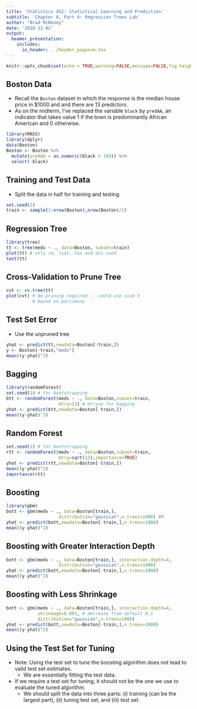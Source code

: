 ```yaml
---
title: 'Statistics 452: Statistical Learning and Prediction'
subtitle: 'Chapter 8, Part 4: Regression Trees Lab'
author: "Brad McNeney"
date: '2018-11-02'
output: 
  beamer_presentation:
    includes:
      in_header: ../header_pagenum.tex
---
```


```r
knitr::opts_chunk$set(echo = TRUE,warning=FALSE,message=FALSE,fig.height=3,fig.width=5)
```

## Boston Data

* Recall the `Boston` dataset in which the response is
the median house price in \$1000 and and there are 13 predictors.
* As on the midterm, I've replaced the variable `black` by
`predAA`,
an indicator that takes value 1 if the town is
predominantly African American and 0 otherwise.

\scriptsize

```r
library(MASS)
library(dplyr)
data(Boston)
Boston <- Boston %>% 
  mutate(predAA = as.numeric(black < 169)) %>%
  select(-black)
```

## Training and Test Data

* Split the data in half for training and testing. 

\scriptsize

```r
set.seed(1)
train <- sample(1:nrow(Boston),nrow(Boston)/2)
```

## Regression Tree

\scriptsize

```r
library(tree)
tt <- tree(medv ~ ., data=Boston, subset=train)
plot(tt) # only rm, lsat, tax and dis used
text(tt)
```

## Cross-Validation to Prune Tree

\scriptsize

```r
cvt <- cv.tree(tt)
plot(cvt) # No pruning required -- could use size 5 
          # based on parsimony
```

## Test Set Error

* Use the unpruned tree
\scriptsize

```r
yhat <- predict(tt,newdata=Boston[-train,])
y <- Boston[-train,"medv"]
mean((y-yhat)^2)
```

## Bagging 

\scriptsize

```r
library(randomForest)
set.seed(1) # for bootstrapping
btt <- randomForest(medv ~ ., data=Boston,subset=train,
                    mtry=13) # mtry=p for bagging
yhat <- predict(btt,newdata=Boston[-train,])
mean((y-yhat)^2)
```

## Random Forest 

\scriptsize

```r
set.seed(1) # for bootstrapping
rtt <- randomForest(medv ~ ., data=Boston,subset=train,
                    mtry=sqrt(13),importance=TRUE) 
yhat <- predict(rtt,newdata=Boston[-train,])
mean((y-yhat)^2)
importance(rtt)
```

## Boosting

\scriptsize

```r
library(gbm)
bott <- gbm(medv ~ ., data=Boston[train,],
                    distribution="gaussian",n.trees=1000) #M
yhat <- predict(bott,newdata=Boston[-train,],n.trees=1000)
mean((y-yhat)^2)
```

## Boosting with Greater Interaction Depth

\scriptsize

```r
bott <- gbm(medv ~ ., data=Boston[train,], interaction.depth=4,
                    distribution="gaussian",n.trees=1000)
yhat <- predict(bott,newdata=Boston[-train,],n.trees=1000)
mean((y-yhat)^2)
```

## Boosting with Less Shrinkage

\scriptsize

```r
bott <- gbm(medv ~ ., data=Boston[train,], interaction.depth=4,
            shrinkage=0.001, # decrease from default 0.1
            distribution="gaussian",n.trees=1000)
yhat <- predict(bott,newdata=Boston[-train,],n.trees=1000)
mean((y-yhat)^2)
```

## Using the Test Set for Tuning

* Note: Using the test set to tune the boosting algorithm does
not lead to valid test set estimates.
    * We are essentially fitting the test data.
* If we require a test set for tuning, it should not be
the one we use to evaluate the tuned algorithm.
    * We should split the data into three parts: (i) training
    (can be the largest part), (ii) tuning test set, 
    and (iii) test set.

